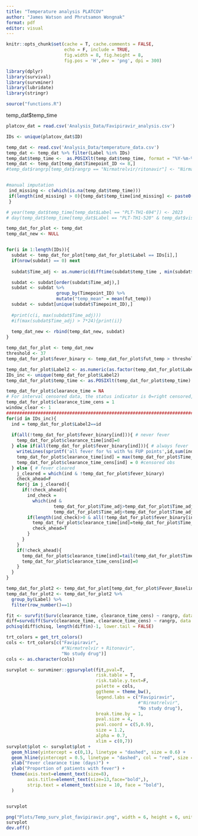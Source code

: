 ```yaml
---
title: "Temperature analysis PLATCOV"
author: "James Watson and Phrutsamon Wongnak"
format: pdf
editor: visual
---
```


```r
knitr::opts_chunk$set(cache = T, cache.comments = FALSE,
                      echo = F, include = TRUE, 
                      fig.width = 8, fig.height = 8,
                      fig.pos = 'H',dev = 'png', dpi = 300)

```

```r
library(dplyr)
library(survival)
library(survminer)
library(lubridate)
library(stringr)

source("functions.R")
```

temp_dat\$temp_time

```r
platcov_dat = read.csv('Analysis_Data/Favipiravir_analysis.csv')

IDs <- unique(platcov_dat$ID)

temp_dat <- read.csv('Analysis_Data/temperature_data.csv')
temp_dat <- temp_dat %>% filter(Label %in% IDs)
temp_dat$temp_time <-  as.POSIXlt(temp_dat$temp_time, format = "%Y-%m-%d %H:%M:%OS")
temp_dat <- temp_dat[temp_dat$Timepoint_ID <= 8,]
#temp_dat$rangrp[temp_dat$rangrp == "Nirmatrelvir/ritonavir"] <- "Nirmatrelvir"


#manual imputation
 ind_missing <- c(which(is.na(temp_dat$temp_time)))
 if(length(ind_missing) > 0){temp_dat$temp_time[ind_missing] <- paste0(temp_dat$fut_dat[ind_missing], "10:00:00")
 }

# year(temp_dat$temp_time[temp_dat$Label == "PLT-TH1-694"]) <- 2023
# day(temp_dat$temp_time[temp_dat$Label == "PLT-TH1-520" & temp_dat$visit == "D0"]) <- 26
```

```r
temp_dat_for_plot <- temp_dat
temp_dat_new <- NULL


for(i in 1:length(IDs)){
  subdat <- temp_dat_for_plot[temp_dat_for_plot$Label == IDs[i],]
  if(nrow(subdat) == 0) next
  
  subdat$Time_adj <- as.numeric(difftime(subdat$temp_time , min(subdat$temp_time), unit = "days"))

  subdat <- subdat[order(subdat$Time_adj),]
  subdat <- subdat %>%
                   group_by(Timepoint_ID) %>%
                   mutate("temp_mean" = mean(fut_temp))
  subdat <- subdat[unique(subdat$Timepoint_ID),]
  
  #print(c(i, max(subdat$Time_adj)))
  #if(max(subdat$Time_adj) > 7*24){print(i)}
  
  temp_dat_new <- rbind(temp_dat_new, subdat)
}
```

```r
temp_dat_for_plot <- temp_dat_new
threshold <- 37
temp_dat_for_plot$fever_binary <- temp_dat_for_plot$fut_temp > threshold

temp_dat_for_plot$Label2 <- as.numeric(as.factor(temp_dat_for_plot$Label))
IDs_inc <- unique(temp_dat_for_plot$Label2)
temp_dat_for_plot$temp_time <- as.POSIXlt(temp_dat_for_plot$temp_time)

temp_dat_for_plot$clearance_time = NA
# For interval censored data, the status indicator is 0=right censored, 1=event at time, 2=left censored, 3=interval censored. 
temp_dat_for_plot$clearance_time_cens = 1
window_clear <- 1
############################################################################################
for(id in IDs_inc){
  ind = temp_dat_for_plot$Label2==id
  
  if(all(!temp_dat_for_plot$fever_binary[ind])){ # never fever
    temp_dat_for_plot$clearance_time[ind]=0
  } else if(all(temp_dat_for_plot$fever_binary[ind])){ # always fever
    writeLines(sprintf('all fever for %s with %s FUP points',id,sum(ind)))
    temp_dat_for_plot$clearance_time[ind] = max(temp_dat_for_plot$Time_adj[ind])
    temp_dat_for_plot$clearance_time_cens[ind] = 0 #censored obs
  } else { # fever cleared
    j_cleared = which(ind & !temp_dat_for_plot$fever_binary)
    check_ahead=F
    for(j in j_cleared){
      if(!check_ahead){
        ind_check = 
          which(ind & 
                  temp_dat_for_plot$Time_adj>temp_dat_for_plot$Time_adj[j] &
                  temp_dat_for_plot$Time_adj<temp_dat_for_plot$Time_adj[j] + window_clear)
        if(length(ind_check)>0 & all(!temp_dat_for_plot$fever_binary[ind_check])){
          temp_dat_for_plot$clearance_time[ind]=temp_dat_for_plot$Time_adj[j]
          check_ahead=T
        }
      }
    }
    if(!check_ahead){
      temp_dat_for_plot$clearance_time[ind]=tail(temp_dat_for_plot$Time_adj[ind],1)
      temp_dat_for_plot$clearance_time_cens[ind]=0
    }
  }
}
```

```r
temp_dat_for_plot2 <- temp_dat_for_plot[temp_dat_for_plot$Fever_Baseline == 1, ]
temp_dat_for_plot2 <- temp_dat_for_plot2 %>%
  group_by(Label) %>%
  filter(row_number()==1)

fit <- survfit(Surv(clearance_time, clearance_time_cens) ~ rangrp, data = temp_dat_for_plot2) 
diff=survdiff(Surv(clearance_time, clearance_time_cens) ~ rangrp, data = temp_dat_for_plot2) 
pchisq(diff$chisq, length(diff$n)-1, lower.tail = FALSE)
```

```r
trt_colors = get_trt_colors()
cols <- trt_colors[c("Favipiravir",
                     #"Nirmatrelvir + Ritonavir", 
                     "No study drug")]
cols <- as.character(cols)
```

```r
survplot <- survminer::ggsurvplot(fit,pval=T,
                                  risk.table = T,
                                  risk.table.y.text=F,
                                  palette = cols,
                                  ggtheme = theme_bw(),
                                  legend.labs = c("Favipiravir", 
                                                  #"Nirmatrelvir", 
                                                  "No study drug"),
                                  break.time.by = 1,
                                  pval.size = 4,
                                  pval.coord = c(5,0.9),
                                  size = 1.2,
                                  alpha = 0.7,
                                  xlim = c(0,7)) 
survplot$plot <- survplot$plot + 
  geom_hline(yintercept = c(0,1), linetype = "dashed", size = 0.6) +
  geom_hline(yintercept = 0.5, linetype = "dashed", col = "red", size = 0.6) +
  xlab("Fever clearance time (days)") +
  ylab("Proportion of patients with fever") +
  theme(axis.text=element_text(size=8),
        axis.title=element_text(size=13,face="bold",),
        strip.text = element_text(size = 10, face = "bold"),
  ) 


survplot
```

```r
png("Plots/Temp_surv_plot_favipiravir.png", width = 6, height = 6, units = "in", res = 350)
survplot
dev.off()
```
